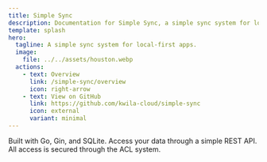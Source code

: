 ```yaml
---
title: Simple Sync
description: Documentation for Simple Sync, a simple sync system for local-first apps.
template: splash
hero:
  tagline: A simple sync system for local-first apps.
  image:
    file: ../../assets/houston.webp
  actions:
    - text: Overview
      link: /simple-sync/overview
      icon: right-arrow
    - text: View on GitHub
      link: https://github.com/kwila-cloud/simple-sync
      icon: external
      variant: minimal
---
```



<CardGrid stagger>
	<Card title="Tech Stack" icon="seti:json">
		Built with Go, Gin, and SQLite.
		<LinkCard title="View the Codebase" href="https://github.com/kwila-cloud/simple-sync/tree/main/src" />
	</Card>
	<Card title="API " icon="rocket">
		Access your data through a simple REST API.
		<LinkCard title="API Spec v1" href="/simple-sync/api/v1" />
	</Card>
	<Card title="ACL System" icon="seti:lock">
		All access is secured through the ACL system.
		<LinkCard title="ACL Docs" href="/simple-sync/acl" />
	</Card>
</CardGrid>
